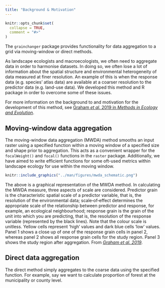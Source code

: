 ```yaml
---
title: "Background & Motivation"
---
```


```r
knitr::opts_chunk$set(
  collapse = TRUE,
  comment = "#>"
)
```

The `grainchanger` package provides functionality for data aggregation to a grid via moving-window or direct methods.

As landscape ecologists and macroecologists, we often need to aggregate data in order to harmonise datasets. In doing so, we often lose a lot of information about the spatial structure and environmental heterogeneity of data measured at finer resolution. An example of this is when the response data (e.g. species' atlas data) are available at a coarser resolution to the predictor data (e.g. land-use data). We developed this method and R package in order to overcome some of these issues. 

For more information on the background to and motivation for the development of this method, see [Graham *et al.* 2019 in *Methods in Ecology and Evolution*](https://doi.org/10.1111/2041-210X.13177). 

## Moving-window data aggregation

The moving-window data aggregation (MWDA) method smooths an input raster using a specified function within a moving window of a specified size and shape prior to aggregation. This acts as a convenient wrapper for the `focalWeight()` and `focal()` functions in the `raster` package. Additionally, we have aimed to write efficient functions for some oft-used metrics within landscape ecology for use within the moving window.

```r
knitr::include_graphics("../man/figures/mwda_schematic.png")
```


The above is a graphical representation of the MWDA method. In calculating the MWDA measure, three aspects of scale are considered. Predictor grain is the characteristic spatial scale of a predictor variable, that is, the resolution of the environmental data; scale‐of‐effect determines the appropriate scale of the relationship between predictor and response, for example, an ecological neighbourhood; response grain is the grain of the unit into which you are predicting, that is, the resolution of the response variable (represented by the black lines). Note that the colour scale is unitless. Yellow cells represent ‘high’ values and dark blue cells ‘low’ values. Panel 1 shows a close up of one of the response grain cells in panel 2, whereas panel 2 shows all response grain cells for the study region. Panel 3 shows the study region after aggregation. From [*Graham et al. 2019*](https://doi.org/10.1111/2041-210X.13177).

## Direct data aggregation 

The direct method simply aggregates to the coarse data using the specified function. For example, say we want to calculate proportion of forest at the municipality or county level. 